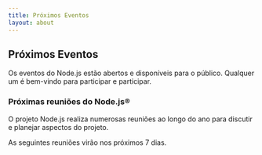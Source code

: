 ```yaml
---
title: Próximos Eventos
layout: about
---
```


## Próximos Eventos

Os eventos do Node.js estão abertos e disponíveis para o público. Qualquer um é bem-vindo para participar e participar.

### Próximas reuniões do Node.js®️

O projeto Node.js realiza numerosas reuniões ao longo do ano para discutir e planejar aspectos do projeto.

As seguintes reuniões virão nos próximos 7 dias.

<UpcomingMeetings />
